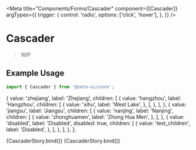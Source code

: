 
<Meta
  title="Components/Forms/Cascader"
  component={[Cascader]}
  argTypes={{
    trigger: {
      control: 'radio',
      options: ['click', 'hover'],
    },
  }}
/>


# Cascader

> WIP

## Example Usage

```jsx
import { Cascader } from '@zero-ui/core';
```

  {
    value: 'zhejiang',
    label: 'Zhejiang',
    children: [
      {
        value: 'hangzhou',
        label: 'Hangzhou',
        children: [
          {
            value: 'xihu',
            label: 'West Lake',
          },
        ],
      },
    ],
  },
  {
    value: 'jiangsu',
    label: 'Jiangsu',
    children: [
      {
        value: 'nanjing',
        label: 'Nanjing',
        children: [
          {
            value: 'zhonghuamen',
            label: 'Zhong Hua Men',
          },
        ],
      },
      {
        value: 'disabled',
        label: 'Disabled',
        disabled: true,
        children: [
          {
            value: 'test_children',
            label: 'Disabled',
          },
        ],
      },
    ],
  },
];

<Canvas columns={2} withSource="close">
  <Story
    name="Basic"
    args={{
      colorScheme: 'amber',
      options,
      trigger: 'click',
    }}
  >
    {CascaderStory.bind()}
  </Story>
  <Story
    name="Default Value"
    args={{
      defaultValue: ['zhejiang', 'hangzhou', 'xihu'],
      options,
    }}
  >
    {CascaderStory.bind()}
  </Story>
</Canvas>

<ArgsTable of={Cascader} />
